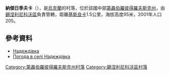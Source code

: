 {{coord|48|27|5|N|35|26|37|E|scale:30000_region:UA|display=title}}

'''納傑日季夫卡'''（{{lang-uk|Надеждівка}}），是[[烏克蘭|烏克蘭]]的村落，位於該國中部[[第聶伯羅彼得羅夫斯克州|第聶伯羅彼得羅夫斯克州]]，由[[錫涅利尼科沃區|錫涅利尼科沃區]]負責管轄，距離[[基斯良卡|基斯良卡]]1.5公里，海拔高度95米，2001年人口205。

==參考資料==
*[http://gska2.rada.gov.ua/pls/z7502/A005?rdat1=06.12.2007&rf7571=6307 Надеждівка]{{dead link|date=2018年4月 |bot=InternetArchiveBot |fix-attempted=yes }}
* [http://weather.in.ua/ua/dnepropetrovskaja/16560 Погода в селі Надеждівка] {{Wayback|url=http://weather.in.ua/ua/dnepropetrovskaja/16560 |date=20160607121611 }}

{{DEFAULTSORT:Надеждівка}}
[[Category:第聶伯羅彼得羅夫斯克州村落|Category:第聶伯羅彼得羅夫斯克州村落]]
[[Category:錫涅利尼科沃區村落|Category:錫涅利尼科沃區村落]]


{{Dnipropetrovsk-geo-stub}}